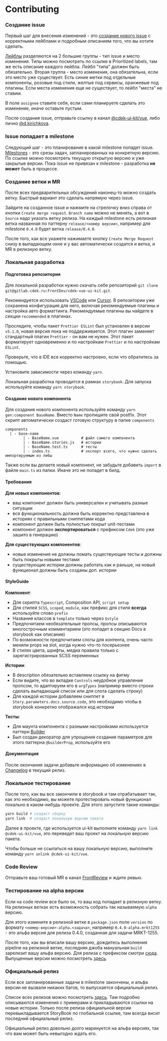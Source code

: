 
<Meta title="Contributing" />

# Contributing

### Создание issue

Первый шаг для внесения изменений - это [создание нового issue](https://gitlab.cdek.ru/FrontDev/cdek-vue-ui-kit/-/issues/new)
с корректными лейблами и подробным описанием того, что вы хотите сделать.

[Лейблы](https://gitlab.cdek.ru/FrontDev/cdek-vue-ui-kit/-/labels) разделяются на 2 большие группы - тип issue и место изменения. Типы можно посмотреть
по ссылке в Prioritized labels, там же есть описание каждого лейбла. Лейбл "типа" должен быть обязательно. Вторая группа - место изменения,
она обязательна, если это место уже существует. Есть синие метки под отдельные компоненты, розовые под стили, желтые под сервисы, оранжевые под плагины.
Если места изменения еще не существует, то лейбл "места" не ставим.

В поле `assignee` ставите себя, если сами планируете сделать это изменение, иначе оставьте пустым.

После создания issue, отправьте ссылку в канал [@cdek-ui-kit/vue](https://talk.cdek.ru/cdek/channels/cdek-ui-kitvue), либо лично
[@d.kirichkova](https://talk.cdek.ru/cdek/messages/@d.kirichkova).

### Issue попадает в milestone

Следующий шаг - это планирование в какой milestone попадет issue. [Milestones](https://gitlab.cdek.ru/FrontDev/cdek-vue-ui-kit/-/milestones) -
это срезы задач, запланированных на конкретную версию. По ссылке можно посмотреть текущую открытую версию и уже закрытые версии. Пока issue не привязан
к milestone - разработка **не может** быть в процессе.

### Создание ветки и MR

После всех предварительных обсуждений наконец-то можно создать ветку. Быстрый вариант это сделать напрямую через issue.

Зайдите на созданное issue и нажмите на стрелочку вниз справа от кнопки `Create merge request`. `Branch name` можно не менять, а вот в `Source`
надо указать ветку релиза. На каждый milestone есть релизная ветка названная по паттерну `release/<номер версии>`, например для milestone `0.4.0` будет
ветка `release/0.4.0`.

После того, как все укажете нажимаете кнопку `Create Merge Request` снизу в выпадающем окне и у вас автоматически создатся и ветка, и MR в релизную ветку.

### Локальная разработка

#### Подготовка репозитория

Для локальной разработки нужно скачать себе репозиторий `git clone git@gitlab.cdek.ru:FrontDev/cdek-vue-ui-kit.git`.

Рекомендуется использовать [VSCode](https://code.visualstudio.com/) или [Cursor](https://cursor.sh/).
В репозитории уже сохранена конфигурация для него, включая рекомендуемые плагины
и настройка авто форматтинга. Рекомендуемые плагины вы найдете в секции `recommended` в плагинах.

Проследите, чтобы пакет `Prettier ESLint` был установлен в версии `v5.1.0`, новая версия пока не поддерживается. Этот плагин заменяет стандартный
плагин `Prettier` - он вам не нужен. Этот пакет форматирует одновременно и по настройкам `Prettier` и по настройкам `ESLint`.

Проверьте, что в IDE все корректно настроено, если что обратитесь за помощью.

Установите зависимости через команду `yarn`.

Локальная разработка проводится в рамках `storybook`. Для запуска используйте команду `yarn storybook`.

#### Создание нового компонента

Для создания нового компонента используйте команду `yarn gen:component BaseName`. Вместо `Name` пропишите свой postfix. Этот скрипт автоматически
создаст готовую структуру в папке `components`

```
components
  | - base-name
        | - BaseName.vue          # файл самого компонента
        | - BaseName.stories.js   # истории
        | - BaseName.test.ts      # тесты
        | - index.ts              # экспорт всего, что нужно сделать импортируемым из либы
```

Также если вы делаете новый компонент, не забудьте добавить `import` в файле `main.ts` из папки. Иначе это не попадет в билд.

#### Требования

**Для новых компонентов**:

- ваш компонент должен быть универсален и учитывать разные ситуации
- вся функциональность должна быть корректно представлена в историях с правильными сниппетами кода
- компонент должен быть полностью покрыт unit-тестами
- компонент должен **экспортироваться** с префиксом `Cdek` (это уже зашито в генерацию)

**Для существующих компонентов**:

- новые изменения не должны ломать существующие тесты и должны быть покрыты новыми тестами
- существующие истории должны работать как и раньше, на новый функционал должны быть созданы доп. истории

#### StyleGuide

**Компонент**:

- Для скрипта `Typescript`, Composition API, `script setup`
- Для стилей `SCSS`, `scoped`, `module`, как префикс для стиля **всегда** используйте слово `prefix`
- Названия классов в `template` только через `$style`
- Предпочитаем необязательные пропсы, пропсы описываются многострочным комментарием (это попадет в секцию Docs в storybook как описание)
- По возможности предпочитаем слоты для контента, очень часто меняли props на slot, когда нужно что-то посерьезнее
- В стилях цвета, шрифты, медиа правила только с зарегистрированных SCSS переменных

**Истории**:

- В description обязательно вставляем ссылку на фигму
- Если видите, что во вкладке `Controls` неудобное управление пропсом, то адаптируем его в `argTypes`
  (например вместо строки сделать выпадающий список или для слота сделать строку)
- Для каждой истории добавляем сниппет в `Story.parameters.docs.source.code`, это необходимо чтобы в storybook конкретно отображался код истории

**Тесты**:

- Для маунта компонента с разными настройками используется паттерн [Builder](https://refactoring.guru/ru/design-patterns/builder)
- Был создан декоратор для упрощения создания параметров для этого паттерна `@builderProp`, используйте его

#### Документация

После окончания задачи добавьте информацию об изменениях в [Changelog](/story/changelog--page) в текущий релиз.

### Локальное тестирование

После того, как вы все закончили в storybook и там отрабатывает так, как это необходимо, вы можете протестировать новый функционал локально
в каком-нибудь проекте. Для этого запустите такие команды:

```bash dark
yarn build # создаст сборку
yarn link  # создаст локальную версию пакета
```

Далее в проекте, где используется ui-kit выполните команду `yarn link @cdek-ui-kit/vue`, это переведет ваш проект на локальную версию пакета.

Чтобы больше не ссылаться на вашу локальную версию, выполните команду `yarn unlink @cdek-ui-kit/vue`.

### Code Review

Отправьте ваш готовый MR в канал [FrontReview](https://talk.cdek.ru/cdek/channels/frontreview) и ждите ревью.

### Тестирование на alpha версии

Если на code review все было ок, то ваш код попадает в релизную ветку. На релизных ветках есть возможность собрать так называемую `alpha` версию.

Для этого измените в релизной ветке в `package.json` поле `version` по формату `<номер-версии>-alpha.<задача>`, например `0.4.0-alpha.mrkt1255` - это
альфа версия для релиза 0.4.0, созданная для задачи MRKT-1255.

После того, как вы вписали вашу версию, дождитесь выполнения pipeline на релизной ветке, последняя джоба мануальная `build` зарелизит вашу альфа версию. Для релиза с префиксом смотри [сюда](/story/custom-style-prefix--page).
Выпущенные версии можно посмотреть [здесь](https://gitlab.cdek.ru/FrontDev/cdek-vue-ui-kit/-/packages).

### Официальный релиз

Если все запланированные задачи в milestone закончены, и альфа версии не вызвали никаких багов, то выпускается официальный релиз.

Список всех релизов можно посмотреть [здесь](https://gitlab.cdek.ru/FrontDev/cdek-vue-ui-kit/-/releases). Там подробно описываются изменения с примерами
и прикладываются ссылки на новые истории. Только после релиза официальной версии перевыкладывается StoryBook по глобальной ссылке, там всегда висит
последний официальный релиз.

Официальный релиз довольно долго маринуется на альфа версиях, так что вам может быть невыгодно ждать его.
